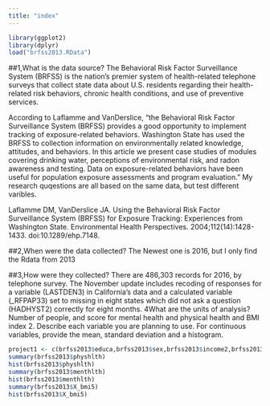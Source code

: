 ```yaml
---
title: "index"
---
```



```r
library(ggplot2)
library(dplyr)
load("brfss2013.RData")
```

##1,What is the data source?
The Behavioral Risk Factor Surveillance System (BRFSS) is the nation’s premier system of health-related telephone surveys that collect state data about U.S. residents regarding their health-related risk behaviors, chronic health conditions, and use of preventive services. 

According to Laflamme and VanDerslice, "the Behavioral Risk Factor Surveillance System (BRFSS) provides a good opportunity to implement tracking of exposure-related behaviors. Washington State has used the BRFSS to collection information on environmentally related knowledge, attitudes, and behaviors. In this article we present case studies of modules covering drinking water, perceptions of environmental risk, and radon awareness and testing. Data on exposure-related behaviors have been useful for population exposure assessments and program evaluation. " My research quqestions are all based on the same data, but test different varibles.

Laflamme DM, VanDerslice JA. Using the Behavioral Risk Factor Surveillance System (BRFSS) for Exposure Tracking: Experiences from Washington State. Environmental Health Perspectives. 2004;112(14):1428-1433. doi:10.1289/ehp.7148.

##2,When were the data collected?
The Newest one is 2016, but I only find the Rdata from 2013

##3,How were they collected?
There are 486,303 records for 2016, by telephone survey. The November update includes recoding of responses for a variable (LASTDEN3) in California’s data and a calculated variable (_RFPAP33) set to missing in eight states which did not ask a question (HADHYST2) correctly for eight months.
4What are the units of analysis?
Number of people, and score for mental health and physical health and BMI index
2. Describe each variable you are planning to use.
For continuous variables, provide the mean, standard deviation and a histogram.


```r
project1 <- c(brfss2013$educa,brfss2013$sex,brfss2013$income2,brfss2013$physhlth,brfss2013$menthlth,brfss2013$X_bmi5,brfss2013$genhlth,brfss2013$smoke100)
summary(brfss2013$physhlth)
hist(brfss2013$physhlth)
summary(brfss2013$menthlth)
hist(brfss2013$menthlth)
summary(brfss2013$X_bmi5)
hist(brfss2013$X_bmi5)
```